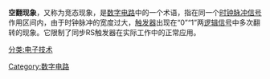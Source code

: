 {{unreferenced|time=2013-05-07T02:54:36+00:00}}
'''空翻现象'''，又称为竞态现象，是[[数字电路|数字电路]]中的一个术语，指在同一个[[时钟脉冲信号|时钟脉冲信号]]作用区间内，由于时钟脉冲的宽度过大，[[触发器|触发器]]出现在“0”“1”两[[数字信号|逻辑信号]]中多次翻转的现象。它限制了同步RS触发器在实际工作中的正常应用。

{{电子学小作品}}
[[分类:电子技术|分类:电子技术]]
[[Category:数字电路|Category:数字电路]]